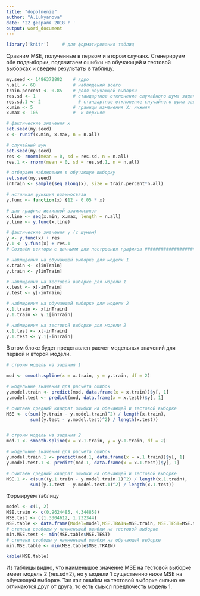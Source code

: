 ---
title: "dopolnenie"
author: "A.Lukyanova"
date: '22 февраля 2018 г '
output: word_document
---

```{r Библиотеки, echo = F, message = F}
library('knitr')     # для форматирования таблиц
```

Сравним MSE, полученные в первом и втором случаях. Сгенерируем обе подвыборки, подсчитаем ошибки на обучающей и тестовой выборках и сведем результаты в таблицу.

```{r generate-data}
my.seed <- 1486372882    # ядро
n.all <- 60              # наблюдений всего
train.percent <- 0.85    # доля обучающей выборки
res.sd <- 1              # стандартное отклонение случайного шума задания 1
res.sd.1 <- 2              # стандартное отклонение случайного шума задания 2
x.min <- 5               # границы изменения X: нижняя
x.max <- 105             #  и верхняя

# фактические значения x
set.seed(my.seed)
x <- runif(x.min, x.max, n = n.all)

# случайный шум
set.seed(my.seed)
res <- rnorm(mean = 0, sd = res.sd, n = n.all)
res.1 <- rnorm(mean = 0, sd = res.sd.1, n = n.all)

# отбираем наблюдения в обучающую выборку
set.seed(my.seed)
inTrain <- sample(seq_along(x), size = train.percent*n.all)

# истинная функция взаимосвязи
y.func <- function(x) {12 - 0.05 * x}

# для графика истинной взаимосвязи
x.line <- seq(x.min, x.max, length = n.all)
y.line <- y.func(x.line)

# фактические значения y (с шумом)
y <- y.func(x) + res
y.1 <- y.func(x) + res.1
# Создаём векторы с данными для построения графиков ############################

# наблюдения на обучающей выборке для модели 1
x.train <- x[inTrain]
y.train <- y[inTrain]

# наблюдения на тестовой выборке для модели 1
x.test <- x[-inTrain]
y.test <- y[-inTrain]

# наблюдения на обучающей выборке для модели 2
x.1.train <- x[inTrain]
y.1.train <- y.1[inTrain]

# наблюдения на тестовой выборке для модели 2
x.1.test <- x[-inTrain]
y.1.test <- y.1[-inTrain]
```

В этом блоке будет представлен расчет модельных значений для первой и второй модели.

```{r models}
# строим модель из задания 1

mod <- smooth.spline(x = x.train, y = y.train, df = 2)

# модельные значения для расчёта ошибок
y.model.train <- predict(mod, data.frame(x = x.train))$y[, 1]
y.model.test <- predict(mod, data.frame(x = x.test))$y[, 1]

# считаем средний квадрат ошибки на обечающей и тестовой выборке
MSE <- c(sum((y.train - y.model.train)^2) / length(x.train),
         sum((y.test - y.model.test)^2) / length(x.test))


# строим модель из задания 2
mod.1 <- smooth.spline(x = x.1.train, y = y.1.train, df = 2)

# модельные значения для расчёта ошибок
y.model.train.1 <- predict(mod.1, data.frame(x = x.1.train))$y[, 1]
y.model.test.1 <- predict(mod.1, data.frame(x = x.1.test))$y[, 1]

# считаем средний квадрат ошибки на обечающей и тестовой выборке
MSE.1 <- c(sum((y.1.train - y.model.train.1)^2) / length(x.1.train),
         sum((y.1.test - y.model.test.1)^2) / length(x.1.test))
```

Формируем таблицу

```{r table}
model <- c(1, 2)
MSE.train <- c(0.9624485, 4.344858)
MSE.test <- c(1.3304612, 1.232344)
MSE.table <- data.frame(Model=model,MSE.TRAIN=MSE.train, MSE.TEST=MSE.test )
# степени свободы у наименьшей ошибки на тестовой выборке
min.MSE.test <- min(MSE.table$MSE.TEST)
# степени свободы у наименьшей ошибки на обучающей выборке
min.MSE.table <- min(MSE.table$MSE.TRAIN)

kable(MSE.table)
```

Из таблицы видно, что наименьшое значение MSE на тестовой выборке имеет модель 2 (res.sd=2), но у модели 1 существенно ниже MSE на обучающей выборке. Так как ошибки на тестовой выборке сильно не отличаются друг от друга, то есть смысл предпочесть модель 1.